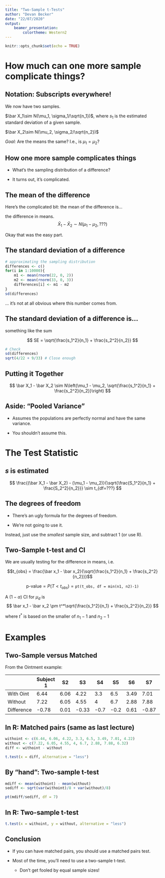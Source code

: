 ---
title: "Two-Sample t-Tests"
author: "Devan Becker"
date: "22/07/2020"
output: 
    beamer_presentation:
        colortheme: Western2
---

```{r setup, include=FALSE}
knitr::opts_chunk$set(echo = TRUE)
```

# How much can one more sample complicate things?

## Notation: Subscripts everywhere!

We now have two samples.

$\bar X_1\sim N(\mu_1, \sigma_1/\sqrt{n_1})$, where $s_1$ is the estimated standard deviation of a given sample.

$\bar X_2\sim N(\mu_2, \sigma_2/\sqrt{n_2})$ \pause

\quad

*Goal:* Are the means the same? I.e., is $\mu_1 = \mu_2$?

## How one more sample complicates things

- What's the sampling distribution of a difference?\newline\pause

- It turns out, it's complicated.\newline



## The mean of the difference

Here's the complicated bit: the mean of the difference is...\pause

the difference in means.
$$
\bar X_1 - \bar X_2 \sim N(\mu_1 - \mu_2, ???)
$$
\pause

Okay that was the easy part.



## The standard deviation of a difference {.t}

```{r}
# approximating the sampling distribution
differences <- c()
for(i in 1:10000){
    m1 <- mean(rnorm(22, 0, 2))
    m2 <- mean(rnorm(33, 0, 3))
    differences[i] <- m1 - m2
}
sd(differences)
```

... it's not at all obvious where this number comes from.


## The standard deviation of a difference is...

something like the sum\pause


$$
SE = \sqrt{\frac{s_1^2}{n_1} + \frac{s_2^2}{n_2}}
$$
\pause

```{r}
# Check
sd(differences)
sqrt(4/22 + 9/33) # Close enough
```


## Putting it Together

$$
\bar X_1 - \bar X_2 \sim N\left(\mu_1 - \mu_2, \sqrt{\frac{s_1^2}{n_1} + \frac{s_2^2}{n_2}}\right)
$$

## Aside: "Pooled Variance"

- Assumes the populations are perfectly normal and have the same variance.\pause

- You shouldn't assume this.

# The Test Statistic

## $s$ is estimated

$$
\frac{(\bar X_1 - \bar X_2) - (\mu_1 - \mu_2)}{\sqrt{\frac{S_1^2}{n_1} + \frac{S_2^2}{n_2}}} \sim t_{df=???}
$$


## The degrees of freedom

- There's an ugly formula for the degrees of freedom. \newline\pause

- We're not going to use it.\pause

\quad

Instead, just use the *smallest* sample size, and subtract 1 (or use R).

## Two-Sample t-test and CI

We are usually testing for the difference in means, i.e.
\begin{align*}
H_0: \mu_1 = \mu_2 &\Leftrightarrow H_0:\mu_1 - \mu_2 = \mu_d = 0\\
H_0: \mu_1 < \mu_2 &\Leftrightarrow H_0:\mu_1 - \mu_2 = \mu_d < 0\\
\end{align*}\vspace{-15mm}

$$t_{obs} = \frac{\bar x_1 - \bar x_2}{\sqrt{\frac{s_1^2}{n_1} + \frac{s_2^2}{n_2}}}$$\vspace{-12mm}

$$
\text{p-value} = P(T < t_{obs}) = \texttt{pt(t\_obs, df = min(n1, n2)-1)}
$$

A $(1-\alpha)$ CI for $\mu_d$ is
$$
\bar x_1 - \bar x_2 \pm t^*\sqrt{\frac{s_1^2}{n_1} + \frac{s_2^2}{n_2}}
$$

where $t^*$ is based on the smaller of $n_1 - 1$ and $n_2 - 1$


# Examples

## Two-Sample versus Matched

From the Ointment example:

|   | Subject 1    | S2   | S3   | S4  | S5  | S6   | S7   | S8   |
|---|--------------|------|------|-----|-----|------|------|------|
| With Oint | 6.44 | 6.06 | 4.22 | 3.3 | 6.5 | 3.49 | 7.01 | 4.22 |
| Without   | 7.22 | 6.05 | 4.55 | 4   | 6.7 | 2.88 | 7.88 | 6.32 |
| Difference| -0.78 | 0.01|-0.33|-0.7| -0.2 | 0.61 | -0.87 | -2.1 |


## In R: Matched pairs (same as last lecture)

```{r}
withoint <- c(6.44, 6.06, 4.22, 3.3, 6.5, 3.49, 7.01, 4.22)
without <- c(7.22, 6.05, 4.55, 4, 6.7, 2.88, 7.88, 6.32)
diff <- withoint - without

t.test(x = diff, alternative = "less")
```


## By "hand": Two-sample t-test

```{r}
mdiff <- mean(withoint) - mean(without)
sediff <- sqrt(var(withoint)/8 + var(without)/8)

pt(mdiff/sediff, df = 7)
```


## In R: Two-sample t-test

```{r}
t.test(x = withoint, y = without, alternative = "less")
```

## Conclusion

- If you can have matched pairs, you should use a matched pairs test.\pause

- Most of the time, you'll need to use a two-sample t-test.
    - Don't get fooled by equal sample sizes!












